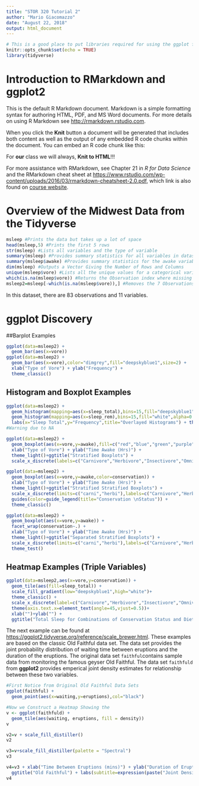 ```yaml
---
title: "STOR 320 Tutorial 2"
author: "Mario Giacomazzo"
date: "August 22, 2018"
output: html_document
---
```


```r
# This is a good place to put libraries required for using the ggplot function
knitr::opts_chunk$set(echo = TRUE)
library(tidyverse)
```

# Introduction to RMarkdown and ggplot2

This is the default R Markdown document. Markdown is a simple formatting syntax for authoring HTML, PDF, and MS Word documents. For more details on using R Markdown see <http://rmarkdown.rstudio.com>.

When you click the **Knit** button a document will be generated that includes both content as well as the output of any embedded R code chunks within the document. You can embed an R code chunk like this:

For **our** class we will always, **Knit to HTML**!!!

For more assistance with RMarkdown, see Chapter 21 in *R for Data Science* and the RMarkdown cheat sheet at <https://www.rstudio.com/wp-content/uploads/2016/03/rmarkdown-cheatsheet-2.0.pdf>, which link is also found on [course website](https://supermariogiacomazzo.github.io/STOR320_WEBSITE/).

# Overview of the Midwest Data from the Tidyverse

```r
msleep #Prints the data but takes up a lot of space
head(msleep,5) #Prints the first 5 rows
str(msleep) #Lists all variables and the type of variable
summary(msleep) #Provides summary statistics for all variables in dataset
summary(msleep$awake) #Provides summary statistics for the awake variable in dataset msleep
dim(msleep) #Outputs a Vector Giving the Number of Rows and Columns
unique(msleep$vore) #Lists all the unique values for a categorical variable Animals are Classified as Carnivore Omnivore, Herbivore, or Insectivore: "NA" references a missing response
which(is.na(msleep$vore)) #Returns the Observation index where missing values exist
msleep2=msleep[-which(is.na(msleep$vore)),] #Removes the 7 Observations that are missing a vore-specification
```
In this dataset, there are 83 observations and 11 variables.

# ggplot Discovery

##Barplot Examples
```r
ggplot(data=msleep2) +
  geom_bar(aes(x=vore))
ggplot(data=msleep2) +
  geom_bar(aes(x=vore),color="dimgrey",fill="deepskyblue1",size=2) + 
  xlab("Type of Vore") + ylab("Frequency") + 
  theme_classic()
```

## Histogram and Boxplot Examples
```r
ggplot(data=msleep2) + 
  geom_histogram(mapping=aes(x=sleep_total),bins=15,fill="deepskyblue1") +
  geom_histogram(mapping=aes(x=sleep_rem),bins=15,fill="white",alpha=0.5) + 
  labs(x="Sleep Total",y="Frequency",title="Overlayed Histograms") + theme_dark()
#Warning due to NA
```

```r
ggplot(data=msleep2) + 
  geom_boxplot(aes(x=vore,y=awake),fill=c("red","blue","green","purple")) + 
  xlab("Type of Vore") + ylab("Time Awake (Hrs)") + 
  theme_light()+ggtitle("Stratified Boxplots") + 
  scale_x_discrete(labels=c("Carnivore","Herbivore","Insectivore","Omnivore"))
```
```r
ggplot(data=msleep2) + 
  geom_boxplot(aes(x=vore,y=awake,color=conservation)) + 
  xlab("Type of Vore") + ylab("Time Awake (Hrs)") + 
  theme_light()+ggtitle("Stratified Stratified Boxplots") + 
  scale_x_discrete(limits=c("carni","herbi"),labels=c("Carnivore","Herbivore")) +
  guides(color=guide_legend(title="Conservation \nStatus")) + 
  theme_classic()
```
```r
ggplot(data=msleep2) + 
  geom_boxplot(aes(x=vore,y=awake)) + 
  facet_wrap(conservation~.) +
  xlab("Type of Vore") + ylab("Time Awake (Hrs)") + 
  theme_light()+ggtitle("Separated Stratified Boxplots") + 
  scale_x_discrete(limits=c("carni","herbi"),labels=c("Carnivore","Herbivore")) +
  theme_test()
```

## Heatmap Examples (Triple Variables)

```r
ggplot(data=msleep2,aes(x=vore,y=conservation)) + 
  geom_tile(aes(fill=sleep_total)) + 
  scale_fill_gradient(low="deepskyblue1",high="white")+
  theme_classic() + 
  scale_x_discrete(label=c("Carnivore","Herbivore","Insectivore","Omnivore")) +
  theme(axis.text.x=element_text(angle=45,vjust=0.5))+
  xlab("")+ylab("") + 
  ggtitle("Total Sleep for Combinations of Conservation Status and Diet")
```

The next example can be found at <https://ggplot2.tidyverse.org/reference/scale_brewer.html>. These examples are based on the classic Old Faithful data set. The data set provides the joint probability distribution of waiting time between eruptions and the duration of the eruptions. The original data set `faithful`contains sample data from monitoring the famous geyser Old Faithful. The data set `faithfuld` from **ggplot2** provides emperical joint density estimates for relationship between these two variables.

```r
#First Notice from Original Old Faithful Data Sets
ggplot(faithful) + 
  geom_point(aes(x=waiting,y=eruptions),col="black")

#Now we Construct a Heatmap Showing the 
v <- ggplot(faithfuld) +
  geom_tile(aes(waiting, eruptions, fill = density))
v

v2=v + scale_fill_distiller()
v2

v3=v+scale_fill_distiller(palette = "Spectral")
v3

v4=v3 + xlab("Time Between Eruptions (mins)") + ylab("Duration of Eruptions (mins)") + 
  ggtitle("Old Faithful") + labs(subtitle=expression(paste("Joint Density Function: ",italic("f(Waiting Time,Duration)"))))
v4
```













